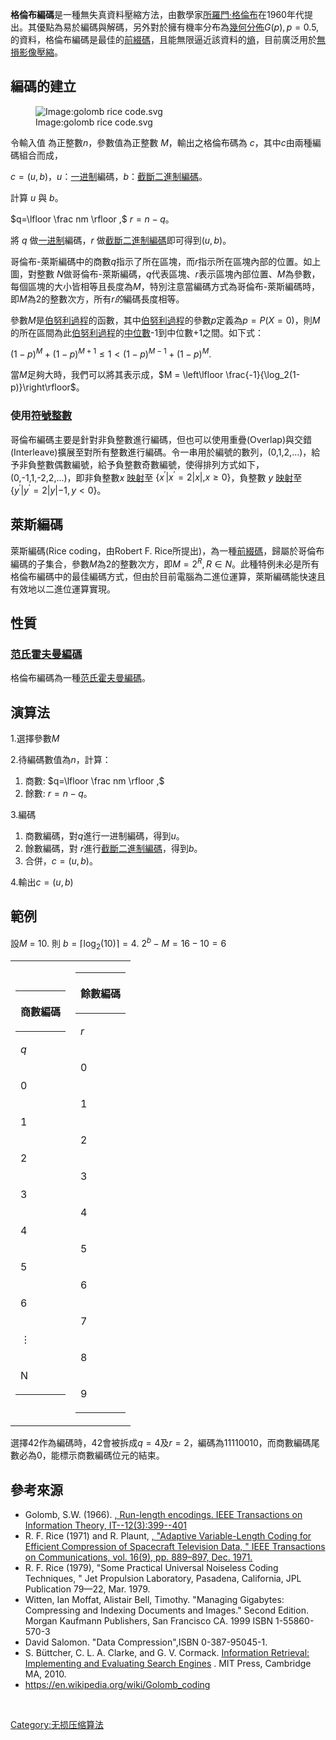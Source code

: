 {{multiple issues|
{{no footnotes|time=2014-06-27T06:45:30+00:00}}
{{copyedit|time=2014-06-27T06:38:17+00:00}}
}}
'''格倫布編碼'''是一種無失真資料壓縮方法，由數學家[[所羅門·格倫布|所羅門·格倫布]]在1960年代提出。其優點為易於編碼與解碼，另外對於擁有機率分布為[[幾何分佈|幾何分佈]]<math>G(p),p=0.5,</math>的資料，格倫布編碼是最佳的[[前缀码|前綴碼]]，且能無限逼近該資料的[[熵_(信息论)|熵]]，目前廣泛用於[[无损数据压缩|無損影像壓縮]]。

==編碼的建立==

[[Image:golomb_rice_code.svg|Image:golomb rice code.svg]]

令輸入值 為正整數<math>n</math>，參數值為正整數 <math>M</math>，輸出之格倫布碼為 <math>c</math>，其中<math>c</math>由兩種編碼組合而成，

<math>c=(u,b)</math>，<math>u</math>：[[一进制|一进制]]編碼，<math>b</math>：[[截斷二進制編碼|截斷二進制編碼]]。

計算 <math>u</math> 與 <math>b</math>。

<math>q=\lfloor \frac nm   \rfloor ,</math> <math>   r=n-q</math>。

將 <math>q</math> 做[[一进制|一进制]]編碼，<math>r</math> 做[[截斷二進制編碼|截斷二進制編碼]]即可得到<math>(u,b)</math>。

哥倫布-萊斯編碼中的商數<math>q</math>指示了所在區塊，而<math>   r</math>指示所在區塊內部的位置。如上圖，對整數 <math>   N</math>做哥倫布-萊斯編碼，''<math>q</math>''代表區塊、''<math>   r</math>''表示區塊內部位置、<math>M</math>為參數，每個區塊的大小皆相等且長度為<math>M</math>，特別注意當編碼方式為哥倫布-萊斯編碼時，即<math>M</math>為<math>   2</math>的整數次方，所有''<math>   r</math>的''編碼長度相等。

參數<math>   M</math>是[[伯努利过程|伯努利過程]]的函數，其中[[伯努利过程|伯努利過程]]的參數<math>   p</math>定義為<math>p=P(X=0)</math>，則<math>   M</math>的所在區間為此[[伯努利过程|伯努利過程]]的[[中位數|中位數]]-1到中位數+1之間。如下式：

<math>(1-p)^M + (1-p)^{M+1} \leq 1 < (1-p)^{M-1} + (1-p)^M.</math>

當<math>   M</math>足夠大時，我們可以將其表示成，<math>M = \left\lfloor \frac{-1}{\log_2(1-p)}\right\rfloor</math>。

=== 使用[[有符號數處理|符號整數]] ===
哥倫布編碼主要是針對非負整數進行編碼，但也可以使用重疊(Overlap)與交錯(Interleave)擴展至對所有整數進行編碼。令一串用於編號的數列，(0,1,2,...)，給予非負整數偶數編號，給予負整數奇數編號，使得排列方式如下，(0,-1,1,-2,2,...)，即非負整數<math>x</math> [[映射|映射]]至 <math>\{x^\prime|x^\prime=2|x|, x\ge0\}</math>，負整數 <math>y</math> [[映射|映射]]至 <math>\{y^\prime |y^\prime=2|y|-1, y<0\}</math>。

==萊斯編碼== 

萊斯編碼(Rice coding，由Robert F. Rice所提出)，為一種[[前缀码|前綴碼]]，歸屬於哥倫布編碼的子集合，參數<math>M</math>為<math>2</math>的整數次方，即<math>M=2^R,R\in N</math>。此種特例未必是所有格倫布編碼中的最佳編碼方式，但由於目前電腦為二進位運算，萊斯編碼能快速且有效地以二進位運算實現。

==性質==
===[[范氏霍夫曼編碼|范氏霍夫曼編碼]]===

格倫布編碼為一種[[范氏霍夫曼編碼|范氏霍夫曼編碼]]。

== 演算法 ==
1.選擇參數<math>M</math>

2.待編碼數值為<math>n</math>，計算：

# 商數: <math>q=\lfloor \frac nm   \rfloor ,</math>
# 餘數: <math>   r=n-q</math>。

3.編碼

# 商數編碼，對<math>q</math>進行一进制編碼，得到<math>u</math>。
# 餘數編碼，對 <math>r</math>進行[[截斷二進制編碼|截斷二進制編碼]]，得到<math>b</math>。
# 合併，<math>c=(u,b)</math>。

4.輸出<math>c=(u,b)</math>

== 範例 ==

設''M'' = 10.  則 <math>b = \lceil\log_2(10)\rceil = 4</math>. <math>2^b-M = 16-10 = 6</math>

{|border="0" cellspacing="8" cellpadding="0"
|-valign="top"
|
{|border="1" class="wikitable"
|-
!colspan="2"|商數編碼
|-
!''q''||輸出位元
|-
|0||0
|-
|1||10
|-
|2||110
|-
|3||1110
|-
|4||11110
|-
|5||111110
|-
|6||1111110
|-
|<math>\vdots</math>||<math>\vdots</math>
|-
|N||<math>\underbrace{111\cdots111}_N 0</math>
|}
|
{|border="1" class="wikitable"
|-
!colspan="4"|餘數編碼
|-
!''r''||偏移||二進位||輸出位元
|-
|0||0||0000||000
|-
|1||1||0001||001
|-
|2||2||0010||010
|-
|3||3||0011||011
|-
|4||4||0100||100
|-
|5||5||0101||101
|-
|6||12||1100||1100
|-
|7||13||1101||1101
|-
|8||14||1110||1110
|-
|9||15||1111||1111
|}
|}

選擇42作為編碼時，42會被拆成<math>q=4</math>及<math>r=2</math>，編碼為11110010，而商數編碼尾數必為0，能標示商數編碼位元的結束。

==參考來源==

* Golomb, S.W. (1966). [http://urchin.earth.li/~twic/Golombs_Original_Paper/ , Run-length encodings. IEEE Transactions on Information Theory, IT--12(3):399--401 ] {{Wayback|url=http://urchin.earth.li/~twic/Golombs_Original_Paper/ |date=20200220023658 }}
* R. F. Rice (1971) and R. Plaunt, [http://dx.doi.org/10.1109/TCOM.1971.1090789 , "Adaptive Variable-Length Coding for Efficient Compression of Spacecraft Television Data, " IEEE Transactions on Communications, vol. 16(9), pp. 889–897, Dec. 1971.] {{Wayback|url=http://dx.doi.org/10.1109/TCOM.1971.1090789 |date=20200610204902 }}
* R. F. Rice (1979), "Some Practical Universal Noiseless Coding Techniques, " Jet Propulsion Laboratory, Pasadena, California, JPL Publication 79—22, Mar. 1979.
* Witten, Ian  Moffat, Alistair  Bell, Timothy.  "Managing Gigabytes: Compressing and Indexing Documents and Images."  Second Edition.  Morgan Kaufmann Publishers, San Francisco CA.  1999  ISBN 1-55860-570-3
* David Salomon. "Data Compression",ISBN 0-387-95045-1.
* S. Büttcher, C. L. A. Clarke, and G. V. Cormack. [http://www.ir.uwaterloo.ca/book/ Information Retrieval: Implementing and Evaluating Search Engines] {{Wayback|url=http://www.ir.uwaterloo.ca/book/ |date=20201005195805 }}. MIT Press, Cambridge MA, 2010.
* https://en.wikipedia.org/wiki/Golomb_coding {{Wayback|url=https://en.wikipedia.org/wiki/Golomb_coding |date=20210211172735 }}

<br>
{{压缩方法}}

[[Category:无损压缩算法|Category:无损压缩算法]]
